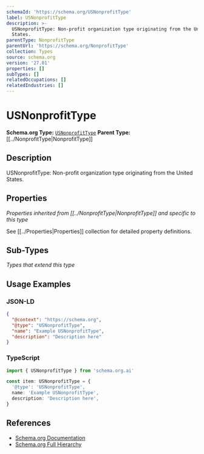 ```yaml
---
schemaId: 'https://schema.org/USNonprofitType'
label: USNonprofitType
description: >-
  USNonprofitType: Non-profit organization type originating from the United
  States.
parentType: NonprofitType
parentUrl: 'https://schema.org/NonprofitType'
collection: Types
source: schema.org
version: '27.01'
properties: []
subTypes: []
relatedOccupations: []
relatedIndustries: []
---
```

# USNonprofitType

**Schema.org Type:** [`USNonprofitType`](https://schema.org/USNonprofitType)
**Parent Type:** [[../NonprofitType|NonprofitType]]

## Description

USNonprofitType: Non-profit organization type originating from the United States.

## Properties

*Properties inherited from [[../NonprofitType|NonprofitType]] and specific to this type*

See [[../Properties|Properties]] collection for detailed property definitions.

## Sub-Types

*Types that extend this type*

## Usage Examples

### JSON-LD

```json
{
  "@context": "https://schema.org",
  "@type": "USNonprofitType",
  "name": "Example USNonprofitType",
  "description": "Description here"
}
```

### TypeScript

```typescript
import { USNonprofitType } from 'schema.org.ai'

const item: USNonprofitType = {
  '@type': 'USNonprofitType',
  name: 'Example USNonprofitType',
  description: 'Description here',
}
```

## References

- [Schema.org Documentation](https://schema.org/USNonprofitType)
- [Schema.org Full Hierarchy](https://schema.org/docs/full.html)

